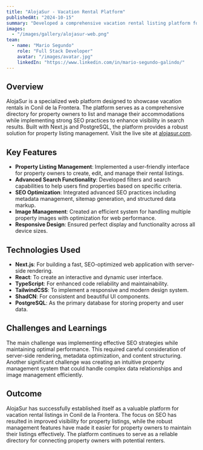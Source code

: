 ```yaml
---
title: "AlojaSur - Vacation Rental Platform"
publishedAt: "2024-10-15"
summary: "Developed a comprehensive vacation rental listing platform for Conil de la Frontera, focusing on SEO optimization and efficient property management features using Next.js and PostgreSQL."
images:
  - "/images/gallery/alojasur-web.png"
team:
  - name: "Mario Segundo"
    role: "Full Stack Developer"
    avatar: "/images/avatar.jpg"
    linkedIn: "https://www.linkedin.com/in/mario-segundo-galindo/"
---
```


## Overview

AlojaSur is a specialized web platform designed to showcase vacation rentals in Conil de la Frontera. The platform serves as a comprehensive directory for property owners to list and manage their accommodations while implementing strong SEO practices to enhance visibility in search results. Built with Next.js and PostgreSQL, the platform provides a robust solution for property listing management. Visit the live site at [alojasur.com](https://alojasur.com).

## Key Features

- **Property Listing Management**: Implemented a user-friendly interface for property owners to create, edit, and manage their rental listings.
- **Advanced Search Functionality**: Developed filters and search capabilities to help users find properties based on specific criteria.
- **SEO Optimization**: Integrated advanced SEO practices including metadata management, sitemap generation, and structured data markup.
- **Image Management**: Created an efficient system for handling multiple property images with optimization for web performance.
- **Responsive Design**: Ensured perfect display and functionality across all device sizes.

## Technologies Used

- **Next.js**: For building a fast, SEO-optimized web application with server-side rendering.
- **React**: To create an interactive and dynamic user interface.
- **TypeScript**: For enhanced code reliability and maintainability.
- **TailwindCSS**: To implement a responsive and modern design system.
- **ShadCN**: For consistent and beautiful UI components.
- **PostgreSQL**: As the primary database for storing property and user data.

## Challenges and Learnings

The main challenge was implementing effective SEO strategies while maintaining optimal performance. This required careful consideration of server-side rendering, metadata optimization, and content structuring. Another significant challenge was creating an intuitive property management system that could handle complex data relationships and image management efficiently.

## Outcome

AlojaSur has successfully established itself as a valuable platform for vacation rental listings in Conil de la Frontera. The focus on SEO has resulted in improved visibility for property listings, while the robust management features have made it easier for property owners to maintain their listings effectively. The platform continues to serve as a reliable directory for connecting property owners with potential renters.